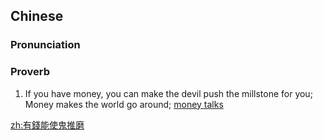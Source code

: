 {{also|有钱能使鬼推磨}}
==Chinese==
{{zh-forms|s=有钱能使鬼推磨|type=111112}}

===Pronunciation===
{{zh-pron
|m=yǒu qián néng shǐ guǐ tuīmò
|cat=prov
}}

===Proverb===
{{zh-proverb}}

# If you have money, you can make the devil push the millstone for you; Money makes the world go around; [[money talks]]

[[zh:有錢能使鬼推磨]]